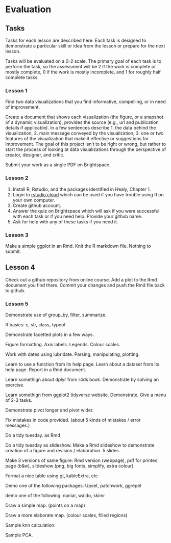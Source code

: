 
# Evaluation

## Tasks

Tasks for each lesson are described here. Each task is designed to demonstrate a particular skill or idea from the lesson or prepare for the next lesson.

Tasks will be evaluated on a 0-2 scale. The primary goal of each task is to perform the task, so the assessment will be 2 if the work is complete or mostly complete, 0 if the work is mostly incomplete, and 1 for roughly half complete tasks.

### Lesson 1

Find two data visualizations that you find informative, compelling, or in need of improvement.

Create a document that shows each visualization (the figure, or a snapshot of a dynamic visualization), provides the source (e.g., url and publication details if applicable). In a few sentences describe 
1. the data behind the visualization, 
2. main message conveyed by the visualization,
3. one or two features of the visualization that make it effective or suggestions for improvement. 
The goal of this project isn't to be right or wrong, but rather to start the process of looking at data visualizations through the perspective of creator, designer, and critic.

Submit your work as a single PDF on Brightspace.

### Lesson 2

1. Install R, Rstudio, and the packages identified in Healy, Chapter 1.
2. Login to [rstudio.cloud](https://rstudio.cloud/) which can be used if you have trouble using R on your own computer.
3. Create github account. 
4. Answer the quiz on Brightspace which will ask if you were successful with each task or if you need help. Provide your github name.
5. Ask for help with any of these tasks if you need it. 


### Lesson 3

Make a simple ggplot in an Rmd. Knit the R markdown file. Nothing to submit.

## Lesson 4

Check out a github repository from online course. Add a plot to the Rmd document you find there. Commit your changes and push the Rmd file back to github.

### Lesson 5

Demonstrate use of group_by, filter, summarize.

R basics: c, str, class, typeof

Demonstrate facetted plots in a few ways.

Figure formatting. Axis labels. Legends. Colour scales. 

Work with dates using lubridate. Parsing, manipulating, plotting.

Learn to use a function from its help page. Learn about a dataset from its help page. Report in a Rmd document.

Learn somethign about dplyr from r4ds book. Demonstrate by solving an exercise.

Learn somethign from ggplot2 tidyverse website. Demonstrate. Give a menu of 2-3 tasks.

Demonstrate pivot longer and pivot wider.

Fix mistakes in code provided. (about 5 kinds of mistakes / error messages.)

Do a tidy tuesday. as Rmd

Do a tidy tuesday as slideshow. Make a Rmd slideshow to demonstrate creation of a figure and revision / elaboration. 5 slides.

Make 3 versions of same figure: Rmd version (webpage), pdf for printed page (b&w), slideshow (png, big fonts, simplify, extra colour)


Format a nice table using gt, kableExtra, etc

Demo one of the following packages: Upset, patchwork, ggrepel

demo one of the following: naniar, waldo, skimr

Draw a simple map. (points on a map)

Draw a more elaborate map. (colour scales, filled regions)

Sample knn calculation.

Sample PCA.


